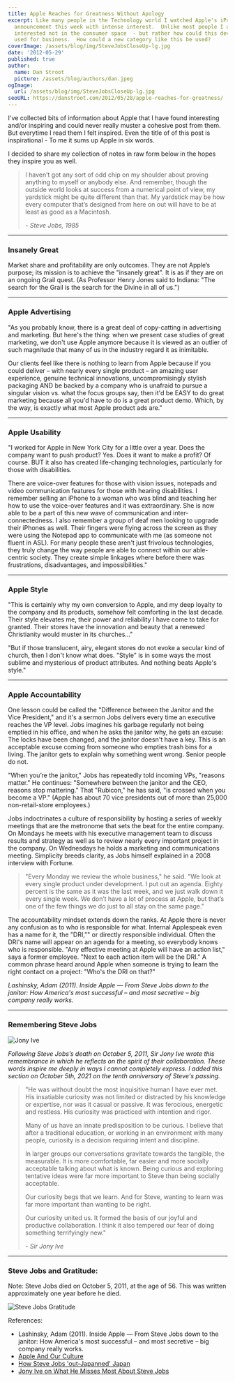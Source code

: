 ```yaml
---
title: Apple Reaches for Greatness Without Apology
excerpt: Like many people in the Technology world I watched Apple's iPad
  announcement this week with intense interest.  Unlike most people I am
  interested not in the consumer space  - but rather how could this device be
  used for business.  How could a new category like this be used?
coverImage: /assets/blog/img/SteveJobsCloseUp-lg.jpg
date: '2012-05-29'
published: true
author:
  name: Dan Stroot
  picture: /assets/blog/authors/dan.jpeg
ogImage:
  url: /assets/blog/img/SteveJobsCloseUp-lg.jpg
seoURL: https://danstroot.com/2012/05/28/apple-reaches-for-greatness/
---
```


I've collected bits of information about Apple that I have found interesting and/or inspiring and could never really muster a cohesive post from them. But everytime I read them I felt inspired. Even the title of of this post is inspirational - To me it sums up Apple in six words.

I decided to share my collection of notes in raw form below in the hopes they inspire you as well.

> I haven’t got any sort of odd chip on my shoulder about proving anything to myself or anybody else. And remember, though the outside world looks at success from a numerical point of view, my yardstick might be quite different than that. My yardstick may be how every computer that’s designed from here on out will have to be at least as good as a Macintosh.
>
> <cite>- Steve Jobs, 1985</cite>

---

### Insanely Great

Market share and profitability are only outcomes. They are not Apple’s purpose; its mission is to achieve the "insanely great". It is as if they are on an ongoing Grail quest. (As Professor Henry Jones said to Indiana: "The search for the Grail is the search for the Divine in all of us.")

---

### Apple Advertising

"As you probably know, there is a great deal of copy-catting in advertising and marketing. But here's the thing: when we present case studies of great marketing, we don't use Apple anymore because it is viewed as an outlier of such magnitude that many of us in the industry regard it as inimitable.

Our clients feel like there is nothing to learn from Apple because if you could deliver &#8211; with nearly every single product &#8211; an amazing user experience, genuine technical innovations, uncompromisingly stylish packaging AND be backed by a company who is unafraid to pursue a singular vision vs. what the focus groups say, then it'd be EASY to do great marketing because all you'd have to do is a great product demo. Which, by the way, is exactly what most Apple product ads are."

---

### Apple Usability

"I worked for Apple in New York City for a little over a year. Does the company want to push product? Yes. Does it want to make a profit? Of course. BUT it also has created life-changing technologies, particularly for those with disabilities.

There are voice-over features for those with vision issues, notepads and video communication features for those with hearing disabilities. I remember selling an iPhone to a woman who was blind and teaching her how to use the voice-over features and it was extraordinary. She is now able to be a part of this new wave of communication and inter-connectedness. I also remember a group of deaf men looking to upgrade their iPhones as well. Their fingers were flying across the screen as they were using the Notepad app to communicate with me (as someone not fluent in ASL). For many people these aren't just frivolous technologies, they truly change the way people are able to connect within our able-centric society. They create simple linkages where before there was frustrations, disadvantages, and impossibilities."

---

### Apple Style

"This is certainly why my own conversion to Apple, and my deep loyalty to the company and its products, somehow felt comforting in the last decade. Their style elevates me, their power and reliability I have come to take for granted. Their stores have the innovation and beauty that a renewed Christianity would muster in its churches…"

"But if those translucent, airy, elegant stores do not evoke a secular kind of church, then I don't know what does. "Style" is in some ways the most sublime and mysterious of product attributes. And nothing beats Apple's style."

---

### Apple Accountability

One lesson could be called the "Difference between the Janitor and the Vice President," and it's a sermon Jobs delivers every time an executive reaches the VP level. Jobs imagines his garbage regularly not being emptied in his office, and when he asks the janitor why, he gets an excuse: The locks have been changed, and the janitor doesn't have a key. This is an acceptable excuse coming from someone who empties trash bins for a living. The janitor gets to explain why something went wrong. Senior people do not.

"When you’re the janitor," Jobs has repeatedly told incoming VPs, "reasons matter." He continues: "Somewhere between the janitor and the CEO, reasons stop mattering." That "Rubicon," he has said, "is crossed when you become a VP." (Apple has about 70 vice presidents out of more than 25,000 non-retail-store employees.)

Jobs indoctrinates a culture of responsibility by hosting a series of weekly meetings that are the metronome that sets the beat for the entire company. On Mondays he meets with his executive management team to discuss results and strategy as well as to review nearly every important project in the company. On Wednesdays he holds a marketing and communications meeting. Simplicity breeds clarity, as Jobs himself explained in a 2008 interview with Fortune.

> "Every Monday we review the whole business," he said. "We look at
> every single product under development. I put out an agenda.
> Eighty percent is the same as it was the last week, and we just
> walk down it every single week. We don’t have a lot of process at
> Apple, but that’s one of the few things we do just to all stay on
> the same page."

The accountability mindset extends down the ranks. At Apple there is never any confusion as to who is responsible for what. Internal Applespeak even has a name for it, the "DRI,"" or directly responsible individual. Often the DRI's name will appear on an agenda for a meeting, so everybody knows who is responsible. "Any effective meeting at Apple will have an action list," says a former employee. "Next to each action item will be the DRI." A common phrase heard around Apple when someone is trying to learn the right contact on a project: "Who's the DRI on that?"

_Lashinsky, Adam (2011). Inside Apple &#8212; From Steve Jobs down to the janitor: How America's most successful &#8211; and most secretive &#8211; big company really works._

---

### Remembering Steve Jobs

![Jony Ive](/assets/blog/img/jony_ive.jpg)

_Following Steve Jobs’s death on October 5, 2011, Sir Jony Ive wrote this remembrance in which he reflects on the spirit of their collaboration. These words inspire me deeply in ways I cannot completely express. I added this section on October 5th, 2021 on the tenth anniversary of Steve's passing._

> "He was without doubt the most inquisitive human I have ever met. His insatiable curiosity was not limited or distracted by his knowledge or expertise, nor was it casual or passive. It was ferocious, energetic and restless. His curiosity was practiced with intention and rigor.
>
> Many of us have an innate predisposition to be curious. I believe that after a traditional education, or working in an environment with many people, curiosity is a decision requiring intent and discipline.
>
> In larger groups our conversations gravitate towards the tangible, the measurable. It is more comfortable, far easier and more socially acceptable talking about what is known. Being curious and exploring tentative ideas were far more important to Steve than being socially acceptable.
>
> Our curiosity begs that we learn. And for Steve, wanting to learn was far more important than wanting to be right.
>
> Our curiosity united us. It formed the basis of our joyful and productive collaboration. I think it also tempered our fear of doing something terrifyingly new."
>
> <cite>- Sir Jony Ive</cite>

---

### Steve Jobs and Gratitude:

Note: Steve Jobs died on October 5, 2011, at the age of 56. This was written approximately one year before he died. 

![Steve Jobs Gratitude](/assets/blog/img/steve_jobs.jpg)

References:

- Lashinsky, Adam (2011). Inside Apple &#8212; From Steve Jobs down to the janitor: How America's most successful &#8211; and most secretive &#8211; big company really works.
- [Apple And Our Culture](https://www.theatlantic.com/daily-dish/archive/2011/01/apple-and-our-culture-ctd/176973/)
- [How Steve Jobs 'out-Japanned' Japan](http://www.sfgate.com/cgi-bin/article.cgi?f=/g/a/2011/01/28/apop012811.DTL&ao=2)
- [Jony Ive on What He Misses Most About Steve Jobs](https://www.wsj.com/articles/jony-ive-steve-jobs-memories-10th-anniversary-11633354769)
